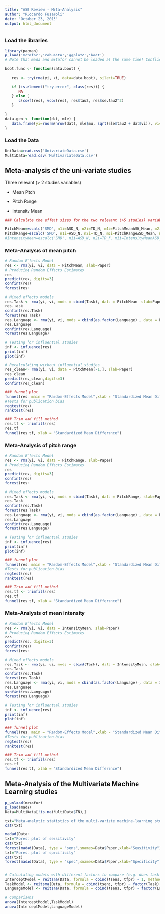 ```yaml
---
title: "ASD Review - Meta-Analysis"
author: "Riccardo Fusaroli"
date: "October 23, 2015"
output: html_document
---
```


### Load the libraries


```r
library(pacman)
p_load('metafor','robumeta','ggplot2','boot') 
# Note that mada and metafor cannot be loaded at the same time! Conflicting "forest" functions

boot.func <- function(data.boot) {
 
   res <- try(rma(yi, vi, data=data.boot), silent=TRUE)
 
   if (is.element("try-error", class(res))) {
      NA
   } else {
      c(coef(res), vcov(res), res$tau2, res$se.tau2^2)
   }
 
}
data.gen <- function(dat, mle) {
   data.frame(yi=rnorm(nrow(dat), mle$mu, sqrt(mle$tau2 + dat$vi)), vi=dat$vi)
}

```

### Load the Data

```r

UniData=read.csv('UnivariateData.csv')
MultiData=read.csv('MultivariateData.csv')

```


## Meta-analysis of the uni-variate studies

Three relevant (> 2 studies variables)

- Mean Pitch

- Pitch Range

- Intensity Mean

```r
### Calculate the effect sizes for the two relevant (>5 studies) variables:

PitchMean=escalc('SMD', n1i=ASD_N, n2i=TD_N, m1i=PitchMeanASD_Mean, m2i=PitchMeanTD_Mean, sd1i=PitchMeanASD_SD, sd2i=PitchMeanTD_SD, data = UniData)
PitchRange=escalc('SMD', n1i=ASD_N, n2i=TD_N, m1i=PitchRangeASD_Mean, m2i=PitchRangeTD_Mean, sd1i=PitchRangeASD_SD, sd2i=PitchRangeTD_SD, data = UniData)
#IntensityMean=escalc('SMD', n1i=ASD_N, n2i=TD_N, m1i=IntensityMeanASD_Mean, m2i=IntensityMeanTD_Mean, sd1i=IntensityMeanASD_SD, sd2i=IntensityMeanTD_SD, data = UniData)

```

### Meta-Analysis of mean pitch

```r

# Random Effects Model
res <- rma(yi, vi, data = PitchMean, slab=Paper)
# Producing Random Effects Estimates
res
predict(res, digits=3)
confint(res)
forest(res)

# Mixed effects models
res.Task <- rma(yi, vi, mods = cbind(Task), data = PitchMean, slab=Paper)
res.Task
confint(res.Task)
forest(res.Task)
res.Language <- rma(yi, vi, mods = cbind(as.factor(Language)), data = PitchMean, slab=Paper)
res.Language
confint(res.Language)
forest(res.Language)

# Testing for influential studies
inf <- influence(res)
print(inf)
plot(inf)

# Recalculating without influential studies
res_clean<- rma(yi, vi, data = PitchMean[-1,], slab=Paper)
res_clean
predict(res_clean,digits=3)
confint(res_clean)

### funnel plot
funnel(res, main = "Random-Effects Model",xlab = "Standardized Mean Difference")
#Tests for publication bias
regtest(res)
ranktest(res)

### Trim and fill method
res.tf <- trimfill(res)
res.tf
funnel(res.tf, xlab = "Standardized Mean Difference")

```

### Meta-Analysis of pitch range

```r
# Random Effects Model
res <- rma(yi, vi, data = PitchRange, slab=Paper)
# Producing Random Effects Estimates
res
predict(res, digits=3)
confint(res)
forest(res)

# Mixed effects models
res.Task <- rma(yi, vi, mods = cbind(Task), data = PitchRange, slab=Paper)
res.Task
confint(res.Task)
forest(res.Task)
res.Language <- rma(yi, vi, mods = cbind(as.factor(Language)), data = PitchRange, slab=Paper)
res.Language
confint(res.Language)
forest(res.Language)

# Testing for influential studies
inf <- influence(res)
print(inf)
plot(inf)

### funnel plot
funnel(res, main = "Random-Effects Model",xlab = "Standardized Mean Difference")
#Tests for publication bias
regtest(res)
ranktest(res)

### Trim and fill method
res.tf <- trimfill(res)
res.tf
funnel(res.tf, xlab = "Standardized Mean Difference")

```

### Meta-Analysis of mean intensity

```r

# Random Effects Model
res <- rma(yi, vi, data = IntensityMean, slab=Paper)
# Producing Random Effects Estimates
res
predict(res, digits=3)
confint(res)
forest(res)

# Mixed effects models
res.Task <- rma(yi, vi, mods = cbind(Task), data = IntensityMean, slab=Paper)
res.Task
confint(res.Task)
forest(res.Task)
res.Language <- rma(yi, vi, mods = cbind(as.factor(Language)), data = IntensityMean, slab=Paper)
res.Language
confint(res.Language)
forest(res.Language)

# Testing for influential studies
inf <- influence(res)
print(inf)
plot(inf)

### funnel plot
funnel(res, main = "Random-Effects Model",xlab = "Standardized Mean Difference")
#Tests for publication bias
regtest(res)
ranktest(res)

### Trim and fill method
res.tf <- trimfill(res)
res.tf
funnel(res.tf, xlab = "Standardized Mean Difference")

```

## Meta-Analysis of the Multivariate Machine Learning studies

```r
p_unload(metafor)
p_load(mada)
Data=MultiData[!is.na(MultiData$TN),]

txt="Meta-analytic statistics of the multi-variate machine-learning studies, taken at face value"
cat(txt)

madad(Data)
txt="Forest plot of sensitivity"
cat(txt)
forest(madad(Data), type = "sens",snames=Data$Paper,xlab="Sensitivity")
txt="Forest plot of specificity"
cat(txt)
forest(madad(Data), type = "spec",snames=Data$Paper,xlab="Specificity")


# Calculating models with different factors to compare (e.g. does task explain some of the variance?)
InterceptModel = reitsma(Data, formula = cbind(tsens, tfpr) ~ 1, method = "ml")
TaskModel <- reitsma(Data, formula = cbind(tsens, tfpr) ~ factor(Task), method = "ml")
LanguageModel <- reitsma(Data, formula = cbind(tsens, tfpr) ~ factor(Language), method = "ml")

# Comparisons
anova(InterceptModel,TaskModel)
anova(InterceptModel,LanguageModel)
```
